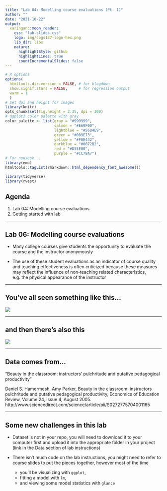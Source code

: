```yaml
---
title: "Lab 04: Modelling course evaluations (Pt. 1)"
author: ""
date: "2021-10-22"
output: 
  xaringan::moon_reader:
    css: "lab-slides.css"
    logo: img/cogs137-logo-hex.png
    lib_dir: libs
    nature:
      highlightStyle: github
      highlightLines: true
      countIncrementalSlides: false
---
```


```r
# R options
options(
  htmltools.dir.version = FALSE, # for blogdown
  show.signif.stars = FALSE,     # for regression output
  warm = 1
  )
# Set dpi and height for images
library(knitr)
opts_chunk$set(fig.height = 2.35, dpi = 300) 
# ggplot2 color palette with gray
color_palette <- list(gray = "#999999", 
                      salmon = "#E69F00", 
                      lightblue = "#56B4E9", 
                      green = "#009E73", 
                      yellow = "#F0E442", 
                      darkblue = "#0072B2", 
                      red = "#D55E00", 
                      purple = "#CC79A7")
# For nonsese...
library(emo)
htmltools::tagList(rmarkdown::html_dependency_font_awesome())
```

```r
library(tidyverse)
library(rvest)
```

## Agenda

1. Lab 04: Modelling course evaluations
2. Getting started with lab

---

## Lab 06: Modelling course evaluations

- Many college courses give students the opportunity to evaluate the course and the instructor anonymously

- The use of these student evaluations as an indicator of course quality and teaching effectiveness is often criticized because these measures may reflect the influence of non-teaching related characteristics, e.g. the physical appearance of the instructor

---

## You've all seen something like this...

![](img/04/course-eval.jpg)

---

## and then there's also this

![](img/04/rmp.png)

---

## Data comes from...

"Beauty in the classroom: instructors’ pulchritude and putative pedagogical productivity" 

Daniel S. Hamermesh, Amy Parker, Beauty in the classroom: instructors pulchritude and putative pedagogical productivity, Economics of Education Review, Volume 24, Issue 4, August 2005. http://www.sciencedirect.com/science/article/pii/S0272775704001165

---

## Some new challenges in this lab

- Dataset is not in your repo, you will need to download it to your computer first and upload it into the appropriate folder in your project (link in the Data section of lab instructions)

- There isn't much code on the lab instructions, you might need to refer to course slides to put the pieces together, however most of the time 
    + you'll be visualizing with `ggplot`, 
    + fitting a model with `lm`, 
    + and viewing some model statistics with `glance`




